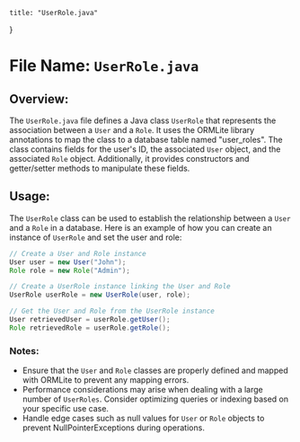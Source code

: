 
    title: "UserRole.java"
}


# File Name: `UserRole.java`

## Overview:
The `UserRole.java` file defines a Java class `UserRole` that represents the association between a `User` and a `Role`. It uses the ORMLite library annotations to map the class to a database table named "user_roles". The class contains fields for the user's ID, the associated `User` object, and the associated `Role` object. Additionally, it provides constructors and getter/setter methods to manipulate these fields.

## Usage:
The `UserRole` class can be used to establish the relationship between a `User` and a `Role` in a database. Here is an example of how you can create an instance of `UserRole` and set the user and role:

```java
// Create a User and Role instance
User user = new User("John");
Role role = new Role("Admin");

// Create a UserRole instance linking the User and Role
UserRole userRole = new UserRole(user, role);

// Get the User and Role from the UserRole instance
User retrievedUser = userRole.getUser();
Role retrievedRole = userRole.getRole();
```

### Notes:
- Ensure that the `User` and `Role` classes are properly defined and mapped with ORMLite to prevent any mapping errors.
- Performance considerations may arise when dealing with a large number of `UserRoles`. Consider optimizing queries or indexing based on your specific use case.
- Handle edge cases such as null values for `User` or `Role` objects to prevent NullPointerExceptions during operations.